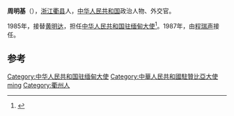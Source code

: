 '''周明基'''（{{bd|1929年|12月6日|1998年|9月13日}}），[[浙江|浙江]][[衢县|衢县]]人，[[中华人民共和国|中华人民共和国]]政治人物、外交官。

1985年，接替[[黄明达|黄明达]]，担任[[中国驻缅甸大使列表|中华人民共和国驻缅甸大使]]<ref>{{cite web|author=中华人民共和国外交部|title=中国驻缅甸历任大使|url=http://www.mfa.gov.cn/chn/pds/ziliao/wjrw/2167/2168/t9140.htm
|publisher=中华人民共和国外交部|accessdate=2012-03-06}}</ref>。1987年，由[[程瑞声|程瑞声]]接任。

== 参考 ==
{{reflist}}

{{start box}}
{{s-dip}}
{{succession box|[[黄明达|黄明达]]|[[程瑞声|程瑞声]]|[[中国驻缅甸大使列表|中华人民共和国驻缅甸大使]]|1985年5月-1987年6月}}
{{succession box|[[顧家驥|顧家驥]]|[[楊增業|楊增業]]|[[中國駐贊比亞大使列表|中華人民共和國駐贊比亞大使]]|1987年8月－1991年7月}}
{{end box}}
{{中国政治人物小作品}}

{{DEFAULTSORT:zhou mingji}}
[[Category:中华人民共和国驻缅甸大使|Category:中华人民共和国驻缅甸大使]]
[[Category:中華人民共和國駐贊比亞大使|Category:中華人民共和國駐贊比亞大使]]
[[Category:周姓|ming]]
[[Category:衢州人|Category:衢州人]]